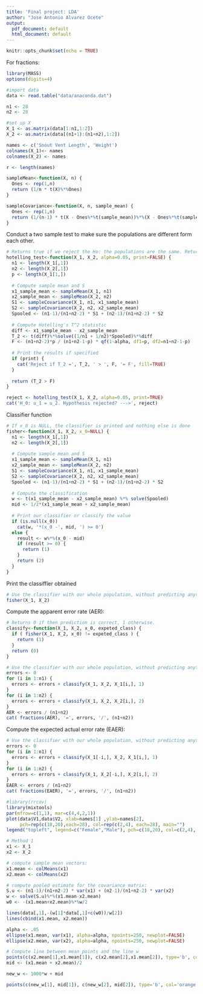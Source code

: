 ```yaml
---
title: 'Final project: LDA'
author: "Jose Antonio Alvarez Ocete"
output:
  pdf_document: default
  html_document: default
---
```


```r
knitr::opts_chunk$set(echo = TRUE)
```

For fractions:
```r
library(MASS)
options(digits=4)
```

```r
#import data
data <- read.table("data/anaconda.dat")

n1 <- 28
n2 <- 28

#set up X
X_1 <- as.matrix(data[1:n1,1:2])
X_2 <- as.matrix(data[(n1+1):(n1+n2),1:2])

names <- c('Snout Vent Length', 'Weight')
colnames(X_1)<- names
colnames(X_2) <- names

r <- length(names)

sampleMean<-function(X, n) {
  Ones <- rep(1,n)
  return (1/n * t(X)%*%Ones)
}

sampleCovariance<-function(X, n, sample_mean) {
  Ones <- rep(1,n)
  return (1/(n-1) * t(X - Ones%*%t(sample_mean))%*%(X - Ones%*%t(sample_mean)))
}
```

Conduct a two sample test to make sure the populations are different form each other.

```r
# Returns true if we reject the Ho: the populations are the same. Returns false if we fail to reject.
hotelling_test<-function(X_1, X_2, alpha=0.05, print=FALSE) {
  n1 <- length(X_1[,1])
  n2 <- length(X_2[,1])
  p <- length(X_1[1,])
  
  # Compute sample mean and S
  x1_sample_mean <- sampleMean(X_1, n1)
  x2_sample_mean <- sampleMean(X_2, n2)
  S1 <- sampleCovariance(X_1, n1, x1_sample_mean)
  S2 <- sampleCovariance(X_2, n2, x2_sample_mean)
  Spooled <- (n1-1)/(n1+n2-2) * S1 + (n2-1)/(n1+n2-2) * S2
  
  # Compute Hotelling's T^2 statistic
  diff <- x1_sample_mean - x2_sample_mean
  T_2 <- t(diff)%*%solve((1/n1 + 1/n2)*Spooled)%*%diff
  F <- (n1+n2-2)*p / (n1+n2-1-p) * qf(1-alpha, df1=p, df2=n1+n2-1-p)
  
  # Print the results if specified
  if (print) {
    cat('Reject if T_2 =', T_2, ' > ', F, '= F', fill=TRUE)
  }
  
  return (T_2 > F)
}

reject <- hotelling_test(X_1, X_2, alpha=0.05, print=TRUE)
cat('H_0: u_1 = u_2. Hypothesis rejected? --->', reject)

```

Classifier function

```r
# If x_0 is NULL, the classifier is printed and nothing else is done
fisher<-function(X_1, X_2, x_0=NULL) {
  n1 <- length(X_1[,1])
  n2 <- length(X_2[,1])
  
  # Compute sample mean and S
  x1_sample_mean <- sampleMean(X_1, n1)
  x2_sample_mean <- sampleMean(X_2, n2)
  S1 <- sampleCovariance(X_1, n1, x1_sample_mean)
  S2 <- sampleCovariance(X_2, n2, x2_sample_mean)
  Spooled <- (n1-1)/(n1+n2-2) * S1 + (n2-1)/(n1+n2-2) * S2
  
  # Compute the classification
  w <- t(x1_sample_mean - x2_sample_mean) %*% solve(Spooled)
  mid <- 1/2*(x1_sample_mean + x2_sample_mean)
  
  # Print our classifier or classify the value
  if (is.null(x_0))
    cat(w, '*(x_0 -', mid, ') >= 0')
  else {
    result <- w%*%(x_0 - mid)
    if (result >= 0) {
      return (1)
    }
    return (2) 
  }
}
```

Print the classiffier obtained

```r
# Use the classifier with our whole population, without predicting anything
fisher(X_1, X_2)
```

Compute the apparent error rate (AER):

```r
# Returns 0 if then prediction is correct, 1 otherwise. 
classify<-function(X_1, X_2, x_0, expeted_class) {
  if ( fisher(X_1, X_2, x_0) != expeted_class ) {
    return (1)
  }
  return (0)
}

# Use the classifier with our whole population, without predicting anything
errors <- 0
for (i in 1:n1) {
  errors <- errors + classify(X_1, X_2, X_1[i,], 1)
}
for (i in 1:n2) {
  errors <- errors + classify(X_1, X_2, X_2[i,], 2)
}
AER <- errors / (n1+n2)
cat( fractions(AER), '=', errors, '/', (n1+n2))
```

Compute the expected actual error rate (EAER):

```r
# Use the classifier with our whole population, without predicting anything
errors <- 0
for (i in 1:n1) {
  errors <- errors + classify(X_1[-i,], X_2, X_1[i,], 1)
}
for (i in 1:n2) {
  errors <- errors + classify(X_1, X_2[-i,], X_2[i,], 2)
}
EAER <- errors / (n1+n2)
cat( fractions(EAER), '=', errors, '/', (n1+n2))
```

```r
#library(rrcov)
library(mixtools)
par(mfrow=c(1,1), mar=c(4,4,2,1))
plot(data$V1,data$V2, xlab=names[1] ,ylab=names[2],
     pch=rep(c(18,20),each=28), col=rep(c(2,4), each=28), main="")
legend("topleft", legend=c("Female","Male"), pch=c(18,20), col=c(2,4), cex=1)

# Method 1
x1 <- X_1
x2 <- X_2

# compute sample mean vectors:
x1.mean <- colMeans(x1)
x2.mean <- colMeans(x2)

# compute pooled estimate for the covariance matrix:
S.u <- (n1-1)/(n1+n2-2) * var(x1) + (n2-1)/(n1+n2-2) * var(x2)
w <- solve(S.u)%*%(x1.mean-x2.mean)
w0 <- -(x1.mean+x2.mean)%*%w/2

lines(data[,1],-(w[1]*data[,1]+c(w0))/w[2])
lines(cbind(x1.mean, x2.mean))

alpha <- .05
ellipse(x1.mean, var(x1), alpha=alpha, npoints=250, newplot=FALSE)
ellipse(x2.mean, var(x2), alpha=alpha, npoints=250, newplot=FALSE)

# Compute line between mean points and the line w
points(c(x2.mean[1],x1.mean[1]), c(x2.mean[2],x1.mean[2]), type='b', col='green')
mid <- (x1.mean + x2.mean)/2

new_w <- 1000*w + mid

points(c(new_w[1], mid[1]), c(new_w[2], mid[2]), type='b', col='orange')
```
